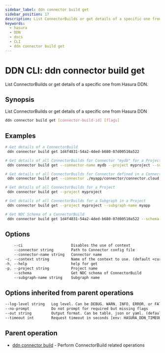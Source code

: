 ```yaml
---
sidebar_label: ddn connector build get
sidebar_position: 17
description: List ConnectorBuilds or get details of a specific one from Hasura DDN using the DDN CLI
keywords:
  - hasura
  - DDN
  - docs
  - CLI
  - ddn connector build get
---
```


# DDN CLI: ddn connector build get

List ConnectorBuilds or get details of a specific one from Hasura DDN.

## Synopsis

List ConnectorBuilds or get details of a specific one from Hasura DDN

```bash
ddn connector build get [connector-build-id] [flags]
```

## Examples

```bash
# Get details of a ConnectorBuild
 ddn connector build get 1d4f4831-54a2-4ded-b680-07d00510a522

# Get details of all ConnectorBuilds for Connector "mydb" for a Project and Subgraph
 ddn connector build get --connector-name mydb --project myproject --subgraph-name myapp

# Get details of all ConnectorBuilds for Connector defined in a Connector config file
 ddn connector build get --connector ./myapp/connector/connector.cloud.yaml

# Get details of all ConnectorBuilds for a Project
 ddn connector build get --project myproject

# Get details of all ConnectorBuilds for a Subgraph in a Project
 ddn connector build get --project myproject --subgraph-name myapp

# Get NDC Schema of a ConnectorBuild
 ddn connector build get 1d4f4831-54a2-4ded-b680-07d00510a522 --schema
```

## Options

```sass
    --ci                      Disables the use of context
    --connector string        Path to Connector config file
    --connector-name string   Connector name
-c, --context string          Name of the context to use. (default <current_context>)
-h, --help                    help for get
-p, --project string          Project name
    --schema                  Get NDC schema of ConnectorBuild
    --subgraph-name string    Subgraph name
```

## Options inherited from parent operations

```sass
--log-level string   Log level. Can be DEBUG, WARN, INFO, ERROR, or FATAL. (default "INFO")
--no-prompt          Do not prompt for required but missing flags
--out string         Output format. Can be table, json or yaml. (default "table")
--timeout int        Request timeout in seconds [env: HASURA_DDN_TIMEOUT] (default 100)
```

## Parent operation

- [ddn connector build](/cli/commands/ddn_connector_build) - Perform ConnectorBuild related operations
